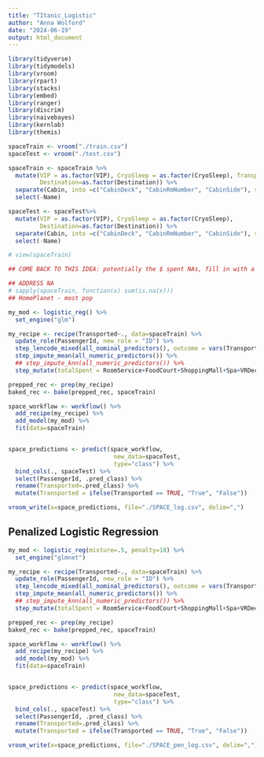```yaml
---
title: "TItanic_Logistic"
author: "Anna Wolford"
date: "2024-06-19"
output: html_document
---
```


```r
library(tidyverse)
library(tidymodels)
library(vroom)
library(rpart)
library(stacks)
library(embed)
library(ranger)
library(discrim)
library(naivebayes)
library(kernlab)
library(themis)

spaceTrain <- vroom("./train.csv")
spaceTest <- vroom("./test.csv")

spaceTrain <- spaceTrain %>%
  mutate(VIP = as.factor(VIP), CryoSleep = as.factor(CryoSleep), Transported =                                                                                     as.factor(Transported), 
         Destination=as.factor(Destination)) %>%
  separate(Cabin, into =c("CabinDeck", "CabinRmNumber", "CabinSide"), sep="/") %>% ## split Cabin based off of backslash
  select(-Name)

spaceTest <- spaceTest%>%
  mutate(VIP = as.factor(VIP), CryoSleep = as.factor(CryoSleep), 
         Destination=as.factor(Destination)) %>%
  separate(Cabin, into =c("CabinDeck", "CabinRmNumber", "CabinSide"), sep="/") %>% ## split Cabin based off of backslash
  select(-Name)

# view(spaceTrain)

## COME BACK TO THIS IDEA: potentially the $ spent NAs, fill in with a zero...? 

## ADDRESS NA
# sapply(spaceTrain, function(x) sum(is.na(x)))
## HomePlanet - most pop

```

```r
my_mod <- logistic_reg() %>%
  set_engine("glm")

my_recipe <- recipe(Transported~., data=spaceTrain) %>%
  update_role(PassengerId, new_role = "ID") %>%
  step_lencode_mixed(all_nominal_predictors(), outcome = vars(Transported)) %>%
  step_impute_mean(all_numeric_predictors()) %>%
  ## step_impute_knn(all_numeric_predictors()) %>%
  step_mutate(totalSpent = RoomService+FoodCourt+ShoppingMall+Spa+VRDeck)

prepped_rec <- prep(my_recipe)
baked_rec <- bake(prepped_rec, spaceTrain)

```

```r
space_workflow <- workflow() %>%
  add_recipe(my_recipe) %>%
  add_model(my_mod) %>%
  fit(data=spaceTrain)


space_predictions <- predict(space_workflow,
                              new_data=spaceTest,
                              type="class") %>%
  bind_cols(., spaceTest) %>%
  select(PassengerId, .pred_class) %>%
  rename(Transported=.pred_class) %>%
  mutate(Transported = ifelse(Transported == TRUE, "True", "False"))

vroom_write(x=space_predictions, file="./SPACE_log.csv", delim=",")


```

## Penalized Logistic Regression

```r
my_mod <- logistic_reg(mixture=.5, penalty=10) %>%
  set_engine("glmnet")

my_recipe <- recipe(Transported~., data=spaceTrain) %>%
  update_role(PassengerId, new_role = "ID") %>%
  step_lencode_mixed(all_nominal_predictors(), outcome = vars(Transported)) %>%
  step_impute_mean(all_numeric_predictors()) %>%
  ## step_impute_knn(all_numeric_predictors()) %>%
  step_mutate(totalSpent = RoomService+FoodCourt+ShoppingMall+Spa+VRDeck)

prepped_rec <- prep(my_recipe)
baked_rec <- bake(prepped_rec, spaceTrain)

```

```r
space_workflow <- workflow() %>%
  add_recipe(my_recipe) %>%
  add_model(my_mod) %>%
  fit(data=spaceTrain)


space_predictions <- predict(space_workflow,
                              new_data=spaceTest,
                              type="class") %>%
  bind_cols(., spaceTest) %>%
  select(PassengerId, .pred_class) %>%
  rename(Transported=.pred_class) %>%
  mutate(Transported = ifelse(Transported == TRUE, "True", "False"))

vroom_write(x=space_predictions, file="./SPACE_pen_log.csv", delim=",")


```

